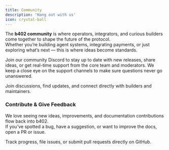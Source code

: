 ```yaml
---
title: Community
description: 'Hang out with us'
icon: crystal-ball
---
```


The **b402 community** is where operators, integrators, and curious builders come together to shape the future of the protocol.  
Whether you’re building agent systems, integrating payments, or just exploring what’s next — this is where ideas become standards.

Join our community Discord to stay up to date with new releases, share ideas, or get real-time support from the core team and moderators. We keep a close eye on the support channels to make sure questions never go unanswered.

<CardGroup>
<Card title='b402 Discord' icon='discord' href='https://discord.gg/JpCB9SbK'>
    Join discussions, find updates, and connect directly with builders and maintainers.
</Card>
</CardGroup>

### Contribute & Give Feedback

We love seeing new ideas, improvements, and documentation contributions flow back into b402.  
If you’ve spotted a bug, have a suggestion, or want to improve the docs, open a PR or issue.

<CardGroup cols={2}>
<Card title='b402 GitHub' icon='github' href='https://github.com/Vistara-Labs/b402/tree/main'>
    Track progress, file issues, or submit pull requests directly on GitHub.
</Card>
</CardGroup>
